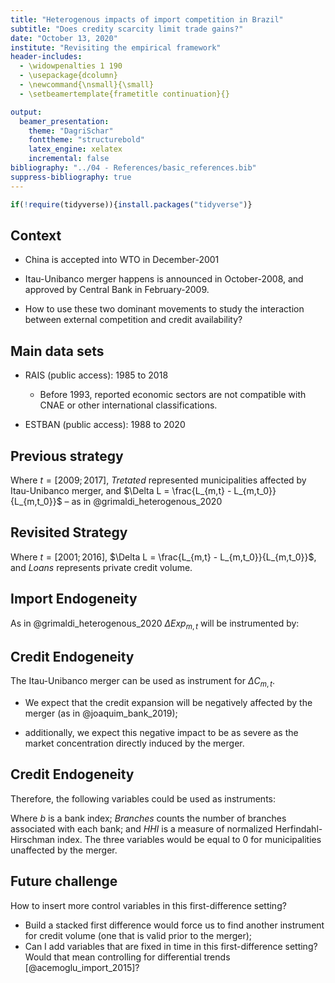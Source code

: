 ```yaml
---
title: "Heterogenous impacts of import competition in Brazil"
subtitle: "Does credity scarcity limit trade gains?"
date: "October 13, 2020"
institute: "Revisiting the empirical framework"
header-includes:
  - \widowpenalties 1 190
  - \usepackage{dcolumn}
  - \newcommand{\nsmall}{\small}
  - \setbeamertemplate{frametitle continuation}{}

output:
  beamer_presentation:
    theme: "DagriSchar"
    fonttheme: "structurebold"
    latex_engine: xelatex
    incremental: false
bibliography: "../04 - References/basic_references.bib"
suppress-bibliography: true
---
```


```r
if(!require(tidyverse)){install.packages("tidyverse")}
```

## Context

-   China is accepted into WTO in December-2001

-   Itau-Unibanco merger happens is announced in October-2008, and approved by Central Bank in February-2009.

-   How to use these two dominant movements to study the interaction between external competition and credit availability?

## Main data sets

-   RAIS (public access): 1985 to 2018

    -   Before 1993, reported economic sectors are not compatible with CNAE or other international classifications.

-   ESTBAN (public access): 1988 to 2020

## Previous strategy 

\begin{footnotesize}
\begin{align}
\Delta L_{m,t} &= \upsilon + \beta_1 \; \Delta C_{m,t} + \beta_2 \; \Delta Exp_{m,t} + \beta_3 \; \Delta C_{m,t} \Delta Exp_{m,t} \\ &\quad + \epsilon_{m,t} \nonumber \\
\Delta C_{m,t} &= \begin{cases}
1 \iff m \in Treated \; municipalities \\
0 \iff m\in Untreated \; municipalities
\end{cases} \\
\Delta Exp_{m,t} &= \sum_{s \in S}{\frac{L_{m,s,t}}{L_{s,t}} \; \frac{\Delta M^{Br-China}_{s,t}}{L_{m,t}}}
\end{align}
\end{footnotesize}

Where $t=[2009;2017]$, $Tretated$ represented municipalities affected by Itau-Unibanco merger, and $\Delta L = \frac{L_{m,t} - L_{m,t_0}}{L_{m,t_0}}$ -- as in @grimaldi_heterogenous_2020

## Revisited Strategy

\begin{footnotesize}
\begin{align}
\Delta L_{m,t} &= \upsilon + \beta_1 \; \Delta C_{m,t} + \beta_2 \; \Delta Exp_{m,t} + \beta_3 \; \Delta C_{m,t} \Delta Exp_{m,t} \\ &+ \epsilon_{m,t} \nonumber \\
\Delta C_{m,t} &= \frac{\Delta Loans_{m,t}}{L_{m,t_0}} \\
\Delta Exp_{m,t} &= \sum_{s \in S}{\frac{L_{m,s,t_0}}{L_{s,t_0}} \; \frac{\Delta M^{Br-China}_{s,t}}{L_{m,t_0}}}
\end{align}
\end{footnotesize}

Where $t=[2001;2016]$, $\Delta L = \frac{L_{m,t} - L_{m,t_0}}{L_{m,t_0}}$, and $Loans$ represents private credit volume.

## Import Endogeneity

As in @grimaldi_heterogenous_2020 $\Delta Exp_{m,t}$ will be instrumented by: 

\begin{footnotesize}
\begin{align}
\Delta Exp^{Mercosul^{c}}_{m,t} = \frac{\Delta M^{Mercosul^{c}-China_{s,t}}}{L_{m,t_{1995}}}
\end{align}
\end{footnotesize}

## Credit Endogeneity

The Itau-Unibanco merger can be used as instrument for $\Delta C_{m,t}$.

  - We expect that the credit expansion will be negatively affected by the merger (as in @joaquim_bank_2019);

  - additionally, we expect this negative impact to be as severe as the market concentration directly induced by the merger.
  
## Credit Endogeneity
  
Therefore, the following variables could be used as instruments: 

\begin{footnotesize}
\begin{align}
Loans^{merger}_m &= \frac{\sum_{b \in Itau-Unibanco}{Loans_{b,m,2007}}}{Loans_{m, 2007}} \\
Branches^{merger}_m &= \frac{\sum_{b \in Itau-Unibanco}{Branches_{b,m,2007}}}{Branches_{m, 2007}} \\
\Delta HHI^{merger}_{m} &= \frac{\hat{HHI^{merger}}_{m, 2007} - HHI_{2007, m}}{HHI_{2007, m}}
\end{align}
\end{footnotesize}

Where $b$ is a bank index; $Branches$ counts the number of branches associated with each bank; and $HHI$ is a measure of normalized Herfindahl-Hirschman index. The three variables would be equal to 0 for municipalities unaffected by the merger.

## Future challenge

How to insert more control variables in this first-difference setting?

  - Build a stacked first difference would force us to find another instrument for credit volume (one that is valid prior to the merger);
  - Can I add variables that are fixed in time in this first-difference setting? Would that mean controlling for differential trends [@acemoglu_import_2015]? 

